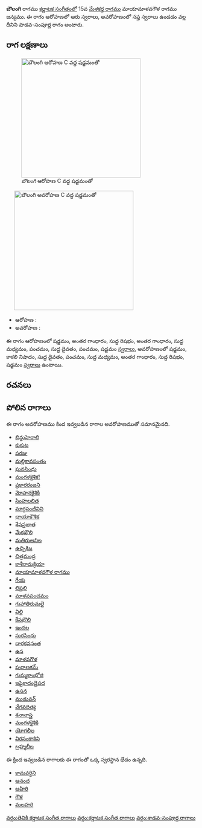 {{Infobox ragam
	| name          	= బౌలంగి
	| synonym	    	= 
	| mela          	= 
	| chakra        	= 
	| janaka        	= 
	| type          	= శాడవ-సంపూర్ణ
	| arohanam      	= {{svaraC|S|G3|R1|G3|M1|P|D1|P|S'}} 
	| avarohanam    	= {{svaraC|S'|N3|D1|P|M1|G3|R1|S}}
	| jeeva         	=
	| chhaya        	=
	| nyasa         	=
	| vishesha      	= 
	| equivalent  		= 
}}
{{కర్ణాటక సంగీత రాగాలు}}
'''బౌలంగి''' రాగము [[కర్ణాటక సంగీతం]]లో 15వ [[మేళకర్త రాగము]] మాయామాళవగౌళ రాగము జన్యము.  ఈ రాగం ఆరోహణలో ఆరు స్వరాలు, అవరోహణంలో సప్త స్వరాలు ఉండడం వల్ల దీనిని షాడవ-సంపూర్ణ రాగం అంటారు.


==రాగ లక్షణాలు==
[[Image:baulangi_ar_kb2wiki.png|thumb|right|316px|''బౌలంగి'' ఆరోహణ C వద్ద షడ్జమంతో]]
	[[Image:baulangi_av_kb2wiki.png|thumb|right|316px|''బౌలంగి'' అవరోహణ C వద్ద షడ్జమంతో]]

* ఆరోహణ : {{svaraC|S|G3|R1|G3|M1|P|D1|P|S'}} 
* అవరోహణ : {{svaraC|S'|N3|D1|P|M1|G3|R1|S}}

ఈ రాగం ఆరోహణంలో షడ్జమం, అంతర గాంధారం, సుద్ద  రిషభం, అంతర గాంధారం, సుద్ద మధ్యమం, పంచమం, సుద్ద దైవతం, పంచమం, షడ్జమం [[స్వరాలు]], అవరోహణంలో షడ్జమం, కాకలి  నిషాదం, సుద్ద దైవతం, పంచమం, సుద్ద మధ్యమం, అంతర గాంధారం, సుద్ద  రిషభం, షడ్జమం [[స్వరాలు]] ఉంటాయి.

==రచనలు==



==పోలిన రాగాలు==
ఈ రాగం అవరోహణము కింద ఇవ్వబడిన రాగాల అవరోహణముతో సమానమైనది.
* [[బిన్దుహెరాలి]]
* [[కుకుట]]
* [[పరజు]]
* [[మల్లికావసంతం]]
* [[ఘనసింధు]]
* [[మంగళకైశిక!]]
* [[ప్రకారరంజని]]
* [[మోహనకైశికి]]
* [[సింహలలిత]]
* [[మార్గసంజీవిని]]
* [[ఛాయాకౌశిక]]
* [[శేషప్రభాత]]
* [[మేకబౌలి]]
* [[మతిరుఅనిల]]
* [[ఉచ్చికిజ]]
* [[చిత్రమంద్ర]]
* [[కాశీరామక్రియా]]
* [[మాయామాళవగౌళ రాగము]]
* [[గేయ]]
* [[లిప్తలి]]
* [[మాళవపంచమం]]
* [[గుహాతిరుమలై]]
* [[విల్లి]]
* [[కేసభౌలి]]
* [[ఇందల]]
* [[ సురసింధు]]
* [[దారకవసంత]]
* [[ఉస]]
* [[ మాళవగౌళ]]
* [[పురాణకమ్]]
* [[గుమ్మకాంభోజి]]
* [[ ఇషైకాదండైపద]]
* [[ ఉసన]]
* [[ముడువన్]]
* [[వేగవదిత్య]]
* [[ శనానాస్త్ర]]
* [[మంగళకైశికి]]
* [[యోగలీల]]
* [[విరసంకాశిని]]
* [[బ్రహ్మలీల]]

ఈ క్రింద ఇవ్వబడిన రాగాలకు ఈ రాగంతో ఒక్క స్వరస్థాన భేదం ఉన్నది.
* [[కామవర్ధిని]]
* [[ఆనంద]]
* [[ఆహిరి]]
* [[గౌళ]]
* [[మలహరి]]



[[వర్గం:తెవికి కర్ణాటక సంగీత రాగాలు]]
[[వర్గం:కర్ణాటక సంగీత రాగాలు]]
[[వర్గం:శాడవ-సంపూర్ణ రాగాలు]]